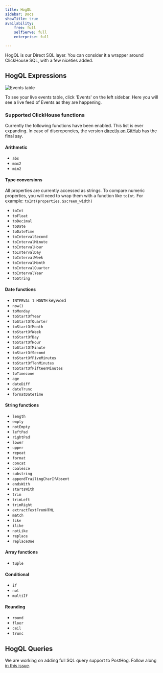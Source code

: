 ```yaml
---
title: HogQL
sidebar: Docs
showTitle: true
availability:
    free: full
    selfServe: full
    enterprise: full

---
```


HogQL is our Direct SQL layer. You can consider it a wrapper around ClickHouse SQL, with a few niceties added.

## HogQL Expressions

![Events table](../images/features/hogql/trends-breakdown.png)

To see your live events table, click 'Events' on the left sidebar. Here you will see a live feed of Events as they are happening.

### Supported ClickHouse functions

Currently the following functions have been enabled. This list is ever expanding.
In case of discrepencies, the version [directly on GitHub](https://github.com/posthog/posthog/blob/master/posthog/hogql/constants.py) has the final say.

#### Arithmetic
- `abs`
- `max2`
- `min2`

#### Type conversions

All properties are currently accessed as strings. To compare numeric properties, you will need to wrap them with a function like `toInt`. For example: `toInt(properties.$screen_width)`

- `toInt`
- `toFloat`
- `toDecimal`
- `toDate`
- `toDateTime`
- `toIntervalSecond`
- `toIntervalMinute`
- `toIntervalHour`
- `toIntervalDay`
- `toIntervalWeek`
- `toIntervalMonth`
- `toIntervalQuarter`
- `toIntervalYear`
- `toString`

#### Date functions
- `INTERVAL 1 MONTH` keyword
- `now()`
- `toMonday`
- `toStartOfYear`
- `toStartOfQuarter`
- `toStartOfMonth`
- `toStartOfWeek`
- `toStartOfDay`
- `toStartOfHour`
- `toStartOfMinute`
- `toStartOfSecond`
- `toStartOfFiveMinutes`
- `toStartOfTenMinutes`
- `toStartOfFifteenMinutes`
- `toTimezone`
- `age`
- `dateDiff`
- `dateTrunc`
- `formatDateTime`

#### String functions
- `length`
- `empty`
- `notEmpty`
- `leftPad`
- `rightPad`
- `lower`
- `upper`
- `repeat`
- `format`
- `concat`
- `coalesce`
- `substring`
- `appendTrailingCharIfAbsent`
- `endsWith`
- `startsWith`
- `trim`
- `trimLeft`
- `trimRight`
- `extractTextFromHTML`
- `match`
- `like`
- `ilike`
- `notLike`
- `replace`
- `replaceOne`

#### Array functions
- `tuple`

#### Conditional
- `if`
- `not`
- `multiIf`

#### Rounding
- `round`
- `floor`
- `ceil`
- `trunc`


## HogQL Queries

We are working on adding full SQL query support to PostHog. Follow along [in this issue](https://github.com/PostHog/meta/issues/81).